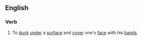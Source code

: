 ==English==
{{wikipedia}}
===Verb===
{{en-verb|ducks and covers|ducking and covering|ducked and covered|head=to [[duck]] [[and]] [[cover]]}}
#{{intransitive}} To [[duck]] [[under]] a [[surface]] and [[cover]] one's [[face]] with his [[hands]].